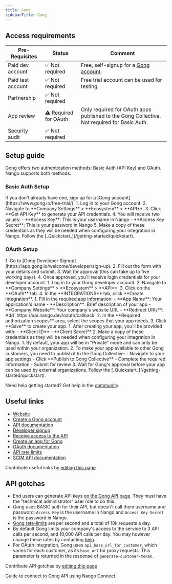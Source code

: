```yaml
---
title: Gong
sidebarTitle: Gong
---
```



<Overview />
<PreBuiltTooling />
<PreBuiltUseCases />

## Access requirements
| Pre-Requisites | Status | Comment|
| - | - | - |
| Paid dev account | ✅ Not required | Free, self-signup for a [Gong account](https://www.gong.io/free-trial/). |
| Paid test account | ✅ Not required | Free trial account can be used for testing. |
| Partnership | ✅ Not required | |
| App review | ⚠️ Required for OAuth | Only required for OAuth apps published to the Gong Collective. Not required for Basic Auth. |
| Security audit | ✅ Not required | |


## Setup guide

Gong offers two authentication methods: Basic Auth (API Key) and OAuth. Nango supports both methods.

### Basic Auth Setup

<Steps>
  <Step title="Create a Gong account">
    If you don't already have one, sign up for a [Gong account](https://www.gong.io/free-trial/).
  </Step>
  <Step title="Obtain API credentials">
    1. Log in to your Gong account.
    2. Navigate to **Company Settings** > **Ecosystem** > **API**.
    3. Click **Get API Key** to generate your API credentials.
    4. You will receive two values:
       - **Access Key**: This is your username in Nango
       - **Access Key Secret**: This is your password in Nango
    5. Make a copy of these credentials as they will be needed when configuring your integration in Nango.
  </Step>
  <Step title="Next">
    Follow the [_Quickstart_](/getting-started/quickstart).
  </Step>
</Steps>

### OAuth Setup

<Steps>
  <Step title="Request a developer account">
    1. Go to [Gong Developer Signup](https://app.gong.io/welcome/developer/sign-up).
    2. Fill out the form with your details and submit.
    3. Wait for approval (this can take up to five working days).
    4. Once approved, you'll receive login credentials for your developer account.
  </Step>
  <Step title="Create a new app">
    1. Log in to your Gong developer account.
    2. Navigate to **Company Settings** > **Ecosystem** > **API**.
    3. Click on the **OAuth** tab.
    4. In the **INTEGRATIONS** tab, click **Create Integration**.
  </Step>
  <Step title="Configure OAuth settings">
    1. Fill in the required app information:
       - **App Name**: Your application's name
       - **Description**: Brief description of your app
       - **Company Website**: Your company's website URL
       - **Redirect URIs**: Add `https://api.nango.dev/oauth/callback`
    2. In the **Required authorization scopes** area, select the scopes that your app needs.
    3. Click **Save** to create your app.
  </Step>
  <Step title="Obtain OAuth credentials">
    1. After creating your app, you'll be provided with:
       - **Client ID**
       - **Client Secret**
    2. Make a copy of these credentials as they will be needed when configuring your integration in Nango.
  </Step>
  <Step title="Submit your app for review (if needed)">
    1. By default, your app will be in "Private" mode and can only be used within your organization.
    2. To make your app available to other Gong customers, you need to publish it to the Gong Collective:
       - Navigate to your app settings
       - Click **Publish to Gong Collective**
       - Complete the required information
       - Submit for review
    3. Wait for Gong's approval before your app can be used by external organizations.
  </Step>
  <Step title="Next">
    Follow the [_Quickstart_](/getting-started/quickstart).
  </Step>
</Steps>

<Tip>Need help getting started? Get help in the [community](https://nango.dev/slack).</Tip>


## Useful links

-   [Website](https://www.gong.io/)
-   [Create a Gong account](https://www.gong.io/free-trial/)
-   [API documentation](https://app.gong.io/settings/api/documentation#overview)
-   [Developer signup](https://app.gong.io/welcome/developer/sign-up)
-   [Receive access to the API](https://help.gong.io/docs/receive-access-to-the-api)
-   [Create an app for Gong](https://help.gong.io/docs/create-an-app-for-gong)
-   [OAuth documentation](https://help.gong.io/docs/create-an-app-for-gong#set-up-oauth)
-   [API rate limits](https://app.gong.io/settings/api/documentation#overview)
-   [SCIM API documentation](https://help.gong.io/docs/provision-team-members-from-a-custom-source-scim)

<Note>Contribute useful links by [editing this page](https://github.com/nangohq/nango/tree/master/docs-v2/integrations/all/gong.mdx)</Note>



## API gotchas

- End users can generate API keys [on the Gong API page](https://app.gong.io/company/api). They must have the "technical administrator" user role to do this.
- Gong uses BASIC auth for their API, but doesn't call them username and password: `Access Key` is the username in Nango and `Access Key Secret` is the password in Nango.
- [Gong rate-limits](https://app.gong.io/settings/api/documentation#overview) are per second and a total of 10k requests a day.
- By default Gong limits your company's access to the service to 3 API calls per second, and 10,000 API calls per day. You may however change these rates by contacting [help](https://help.gong.io/).
- For OAuth integration, Gong uses `api_base_url_for_customer`, which varies for each customer, as its `base_url` for proxy requests. This parameter is returned in the response of `generate-customer-token`.

<Note>Contribute API gotchas by [editing this page](https://github.com/nangohq/nango/tree/master/docs-v2/integrations/all/gong.mdx)</Note>

<Card title="Connect to Gong" icon="link" href="/integrations/all/gong/connect" horizontal>
  Guide to connect to Gong API using Nango Connect.
</Card>
